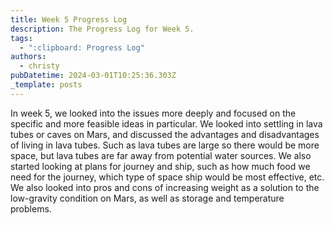 ```yaml
---
title: Week 5 Progress Log
description: The Progress Log for Week 5.
tags:
  - ":clipboard: Progress Log"
authors:
  - christy
pubDatetime: 2024-03-01T10:25:36.303Z
_template: posts
---
```


In week 5, we looked into the issues more deeply and focused on the specific and more feasible ideas in particular. We looked into settling in lava tubes or caves on Mars, and discussed the advantages and disadvantages of living in lava tubes. Such as lava tubes are large so there would be more space, but lava tubes are far away from potential water sources. We also started looking at plans for journey and ship, such as how much food we need for the journey, which type of space ship would be most effective, etc. We also looked into pros and cons of increasing weight as a solution to the low-gravity condition on Mars, as well as storage and temperature problems.
